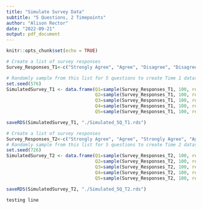 ```yaml
---
title: "Simulate Survey Data"
subtitle: "5 Questions, 2 Timepoints"
author: "Alison Rector"
date: "2022-09-21"
output: pdf_document
---
```


```r
knitr::opts_chunk$set(echo = TRUE)
```

```r

# Create a list of survey responses
Survey_Responses_T1<-c("Strongly Agree", "Agree", "Disagree", "Disagree", "Strongly Disagree", "Do Not Have", " ")

# Randomly sample from this list for 5 questions to create Time 1 dataset
set.seed(576)
SimulatedSurvey_T1 <- data.frame(Q1=sample(Survey_Responses_T1, 100, replace=TRUE),
                                 Q2=sample(Survey_Responses_T1, 100, replace=TRUE),
                                 Q3=sample(Survey_Responses_T1, 100, replace=TRUE),
                                 Q4=sample(Survey_Responses_T1, 100, replace=TRUE),
                                 Q5=sample(Survey_Responses_T1, 100, replace=TRUE))

saveRDS(SimulatedSurvey_T1, "./Simulated_5Q_T1.rds")

# Create a list of survey responses
Survey_Responses_T2<-c("Strongly Agree", "Agree", "Strongly Agree", "Agree","Disagree",  "Strongly Disagree", "Do Not Have", " ")
# Randomly sample from this list for 5 questions to create Time 2 dataset
set.seed(726)
SimulatedSurvey_T2 <- data.frame(Q1=sample(Survey_Responses_T2, 100, replace=TRUE),
                                 Q2=sample(Survey_Responses_T2, 100, replace=TRUE),
                                 Q3=sample(Survey_Responses_T2, 100, replace=TRUE),
                                 Q4=sample(Survey_Responses_T2, 100, replace=TRUE),
                                 Q5=sample(Survey_Responses_T2, 100, replace=TRUE))

saveRDS(SimulatedSurvey_T2, "./Simulated_5Q_T2.rds")

```

```r
testing line
```


